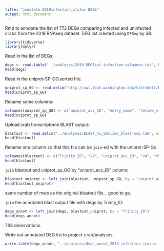 ```yaml
---
title: "annotate-2019infection_status-DEGs"
output: html_document
---
```

Rmd to annotate the list of 772 DEGs comparing infected and uninfected crabs from the 2019 RNAseq dataset. DEG list created using `DESeq` by SR. 

```r
library(tidyverse)
library(dplyr)
```

Read in the list of DEGs:
```r
degs <- read.table("../analyses/2019-DEGlist-infection-colnames.txt", header = TRUE)
head(degs)
```

Read in the uniprot-SP-GO.sorted file:
```r
uniprot_sp_GO <- read.delim("http://owl.fish.washington.edu/halfshell/bu-alanine-wd/17-07-20/uniprot-SP-GO.sorted", sep = '\t', header = FALSE)
head(uniprot_sp_GO)
```


Rename some columns: 
```r
colnames(uniprot_sp_GO) <- c("uniprot_acc_ID", "entry_name", "review_status", "protein_name", "gene_name", "organism", "length", "V8", "V9", "V10", "V11", "gene_ontology_IDs")
head(uniprot_sp_GO)
```

Upload crab transcriptome BLAST output: 
```r
blastout <- read.delim("../analyses/BLAST_to_GOslim/_blast-sep.tab", sep = '\t', header = FALSE)
head(blastout)
```

Rename one column so that this file can be `join`-ed with the uniprot-SP-Go:
```r
colnames(blastout) <- c("Trinity_ID", "V2", "uniprot_acc_ID", "V4", "V5", "V6", "V7", "V8", "V9", "V10", "V11", "V12", "V13", "V14")
head(blastout)
```

`join` blastout and uniprot_sp_GO by "uniprot_acc_ID" column:
```r
blastout_uniprot <- left_join(blastout, uniprot_sp_GO, by = "uniprot_acc_ID")
head(blastout_uniprot)
```

same number of rows as the original blastout file... good to go.

`join` the annotated blast output file with degs by Trinity_ID:
```r
degs_annot <- left_join(degs, blastout_uniprot, by = "Trinity_ID")
head(degs_annot)
```


783 observations. 

Write out annotated DEG list to project-crab/analyses:
```r
write.table(degs_annot, "../analyses/degs_annot_2019-infection_status.tab", quote = FALSE, row.names = FALSE, sep = '\t')
```



